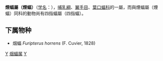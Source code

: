 {{Unreferenced|time=2019-03-31T10:39:44+00:00}}
{{Automatic taxobox
| taxon = Furipterus
| authority = Bonaparte, 1837
| image = Furipterus horrens.jpg
| image_caption = ''[[Furipterus_horrens|Furipterus horrens]]''
}}

'''煙蝠屬（煙蝠）'''（[[学名|学名]]：{{lang|la|''Furipterus''}}），[[哺乳綱|哺乳綱]]、[[翼手目|翼手目]]、[[葉口蝠科|葉口蝠科]]的一屬，而與煙蝠屬（煙蝠）同科的動物尚有四指蝠屬（四指蝠）。

==下属物种==
* 烟蝠 ''Furipterus horrens'' (F. Cuvier, 1828)

{{Taxonbar|from=Q15897529}}

[[Category:煙蝠科|Y]]
[[Category:烟蝠属|]]
[[Category:1837年描述的分类群|Y]]

{{哺乳动物小作品}}